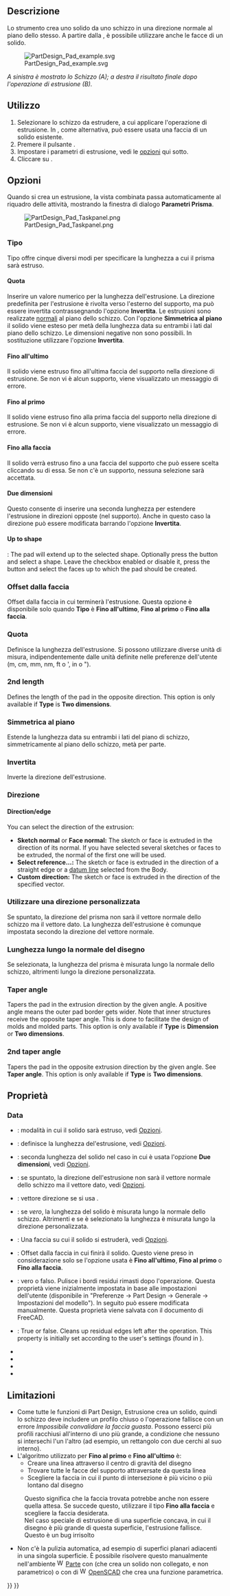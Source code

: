<languages/>

<div class="mw-translate-fuzzy">
{{Docnav/it
|[[PartDesign_Clone/it|Clone]]
|[[PartDesign_Revolution/it|Rivoluzione]]
|[[PartDesign_Workbench/it|PartDesign]]
|IconL=PartDesign_Clone.svg
|IconR=PartDesign_Revolution.svg
|IconC=Workbench_PartDesign.svg
}}
</div>

<div class="mw-translate-fuzzy">
{{GuiCommand/it
|Name=PartDesign Pad
|Name/it=PartDesign Estrusione
|MenuLocation=Part Design → Crea una funzione additiva → Estrusione
|Workbenches=[[PartDesign_Workbench/it|PartDesign]]
|SeeAlso=[[PartDesign_Pocket/it|PartDesign Tasca]]
}}
</div>

<span id="Description"></span>
==Descrizione==

<div class="mw-translate-fuzzy">
Lo strumento {{Button|[[Image:PartDesign_Pad.svg|16px]] [[PartDesign_Pad/it|PartDesign Estrusione]]}} crea uno solido da uno schizzo in una direzione normale al piano dello stesso.
A partire dalla {{VersionPlus/it|0.17}}, è possibile utilizzare anche le facce di un solido.
</div>

[[File:PartDesign Pad example.svg|none]]

''A sinistra è mostrato lo Schizzo (A); a destra il risultato finale dopo l'operazione di estrusione (B).''

<span id="Usage"></span>
==Utilizzo==

<div class="mw-translate-fuzzy">
# Selezionare lo schizzo da estrudere, a cui applicare l'operazione di estrusione. In  {{VersionPlus/it|0.17}} , come alternativa, può essere usata una faccia di un solido esistente.
# Premere il pulsante {{Button|[[Image:PartDesign_Pad.svg|16px]] '''Estrusione'''}}.
# Impostare i parametri di estrusione, vedi le [[#Opzioni|opzioni]] qui sotto. 
# Cliccare su {{KEY|OK}}.
</div>

<span id="Options"></span>
==Opzioni==

<div class="mw-translate-fuzzy">
Quando si crea un estrusione, la vista combinata passa automaticamente al riquadro delle attività, mostrando la finestra di dialogo '''Parametri Prisma'''.
</div>

[[Image:PartDesign_Pad_Taskpanel.png|frame|left]]

<span id="Type"></span>
===Tipo===

<div class="mw-translate-fuzzy">
Tipo offre cinque diversi modi per specificare la lunghezza a cui il prisma sarà estruso.
</div>

<span id="Dimension"></span>
====Quota====

<div class="mw-translate-fuzzy">
Inserire un valore numerico per la lunghezza dell'estrusione. La direzione predefinita per l'estrusione è rivolta verso l'esterno del supporto, ma può essere invertita contrassegnando l'opzione '''Invertita'''. Le estrusioni sono realizzate [http://en.wikipedia.org/wiki/Surface_normal normali] al piano dello schizzo. Con l'opzione '''Simmetrica al piano''' il solido viene esteso per metà della lunghezza data su entrambi i lati dal piano dello schizzo. Le dimensioni negative non sono possibili. In sostituzione utilizzare l'opzione '''Invertita'''.
</div>

<span id="To_last"></span>
====Fino all'ultimo====

<div class="mw-translate-fuzzy">
Il solido viene estruso fino all'ultima faccia del supporto nella direzione di estrusione. Se non vi è alcun supporto, viene visualizzato un messaggio di errore.
</div>

<span id="To_first"></span>
====Fino al primo====

<div class="mw-translate-fuzzy">
Il solido viene estruso fino alla prima faccia del supporto nella direzione di estrusione. Se non vi è alcun supporto, viene visualizzato un messaggio di errore.
</div>

<span id="Up_to_face"></span>
====Fino alla faccia====

<div class="mw-translate-fuzzy">
Il solido verrà estruso fino a una faccia del supporto che può essere scelta cliccando su di essa. Se non c'è un supporto, nessuna selezione sarà accettata.
</div>

<span id="Two_dimensions"></span>
====Due dimensioni====

<div class="mw-translate-fuzzy">
Questo consente di inserire una seconda lunghezza per estendere l'estrusione in direzioni opposte (nel supporto). Anche in questo caso la direzione può essere modificata barrando l'opzione '''Invertita'''.
</div>

====Up to shape====

{{Version|1.0}}: The pad will extend up to the selected shape. Optionally press the {{Button|Select shape}} button and select a shape. Leave the {{Button|Select all faces}} checkbox enabled or disable it, press the {{Button|Select faces}} button and select the faces up to which the pad should be created.

<span id="Offset_to_face"></span>
=== Offset dalla faccia ===

<div class="mw-translate-fuzzy">
Offset dalla faccia in cui terminerà l'estrusione. Questa opzione è disponibile solo quando '''Tipo''' è '''Fino all'ultimo''', '''Fino al primo''' o '''Fino alla faccia'''.
</div>

<span id="Length"></span>
===Quota===

<div class="mw-translate-fuzzy">
Definisce la lunghezza dell'estrusione. Si possono utilizzare diverse unità di misura, indipendentemente dalle unità definite nelle preferenze dell'utente (m, cm, mm, nm, ft o ', in o ").
</div>

=== 2nd length ===

Defines the length of the pad in the opposite direction. This option is only available if '''Type''' is '''Two dimensions'''.

<span id="Symmetric_to_plane"></span>
=== Simmetrica al piano ===

<div class="mw-translate-fuzzy">
Estende la lunghezza data su entrambi i lati del piano di schizzo, simmetricamente al piano dello schizzo, metà per parte.
</div>

<span id="Reversed"></span>
=== Invertita ===

Inverte la direzione dell'estrusione.

<span id="Direction"></span>
===Direzione===

==== Direction/edge ====

You can select the direction of the extrusion:

* '''Sketch normal''' or '''Face normal:''' The sketch or face is extruded in the direction of its normal. If you have selected several sketches or faces to be extruded, the normal of the first one will be used.
* '''Select reference...:''' The sketch or face is extruded in the direction of a straight edge or a [[PartDesign_Line|datum line]] selected from the Body.
* '''Custom direction:''' The sketch or face is extruded in the direction of the specified vector.

<span id="Show_direction"></span>
<div class="mw-translate-fuzzy">
=== Utilizzare una direzione personalizzata ===
</div> 

<div class="mw-translate-fuzzy">
{{Version|0.19}}
Se spuntato, la direzione del prisma non sarà il vettore normale dello schizzo ma il vettore dato. La lunghezza dell'estrusione è comunque impostata secondo la direzione del vettore normale.
</div>

<span id="Length_along_sketch_normal"></span>
<div class="mw-translate-fuzzy">
=== Lunghezza lungo la normale del disegno ===
</div>

<div class="mw-translate-fuzzy">
Se selezionata, la lunghezza del prisma è misurata lungo la normale dello schizzo, altrimenti lungo la direzione personalizzata. {{Version/it|0.20}}
</div>

=== Taper angle ===

Tapers the pad in the extrusion direction by the given angle. A positive angle means the outer pad border gets wider. Note that inner structures receive the opposite taper angle. This is done to facilitate the design of molds and molded parts. This option is only available if '''Type''' is '''Dimension''' or '''Two dimensions'''.

=== 2nd taper angle ===

Tapers the pad in the opposite extrusion direction by the given angle. See '''Taper angle'''. This option is only available if '''Type''' is '''Two dimensions'''.

<span id="Properties"></span>
== Proprietà ==

===Data===

{{TitleProperty|Pad}}

<div class="mw-translate-fuzzy">
* {{PropertyData/it|Tipo}}: modalità in cui il solido sarà estruso, vedi [[#Opzioni|Opzioni]].
* {{PropertyData/it|Lunghezza}}: definisce la lunghezza del'estrusione, vedi [[#Opzioni|Opzioni]].
* {{PropertyData/it|Seconda lunghezza}}: seconda lunghezza del solido nel caso in cui è usata l'opzione {{PropertyData/it|Tipo}} '''Due dimensioni''', vedi [[#Opzioni|Opzioni]].
* {{PropertyData/it|Usa direzione personalizzata}}: {{Version/it|0.19}} se spuntato, la direzione dell'estrusione non sarà il vettore normale dello schizzo ma il vettore dato, vedi [[#Opzioni|Opzioni]].
* {{PropertyData/it|Direzione}}: {{Version/it|0.19}} vettore direzione se si usa {{PropertyData/it|Usa direzione personalizzata}}.
* {{PropertyData/it|Lungo la normale dello schizzo}}: {{Version/it|0.20}} se ''vero'', la lunghezza del solido è misurata lungo la normale dello schizzo. Altrimenti e se è selezionato {{PropertyData/it|Usa direzione personalizzata}} la lunghezza è misurata lungo la direzione personalizzata.
* {{PropertyData/it|Fino alla faccia}}: Una faccia su cui il solido si estruderà, vedi [[#Opzioni|Opzioni]].
* {{PropertyData/it|Offset}}: Offset dalla faccia in cui finirà il solido. Questo viene preso in considerazione solo se l'opzione {{PropertyData/it|Tipo}} usata è '''Fino all'ultimo''', '''Fino al primo''' o '''Fino alla faccia'''. 
* {{PropertyData/it|Affina}}: {{VersionPlus/it|0.17}} vero o falso. Pulisce i bordi residui rimasti dopo l'operazione. Questa proprietà viene inizialmente impostata in base alle impostazioni dell'utente (disponibile in "Preferenze → Part Design → Generale → Impostazioni del modello"). In seguito può essere modificata manualmente. Questa proprietà viene salvata con il documento di FreeCAD.
</div>

{{TitleProperty|Part Design}}

* {{PropertyData|Refine|Bool}}: True or false. Cleans up residual edges left after the operation. This property is initially set according to the user's settings (found in {{MenuCommand|Preferences → Part Design → General → Model settings}}).

{{TitleProperty|Sketch Based}}

* {{PropertyData|Profile|LinkSub}}
* {{PropertyData|Midplane|Bool}}
* {{PropertyData|Reversed|Bool}}
* {{PropertyData|Allow Multi Face|Bool}}

<span id="Limitations"></span>
==Limitazioni==

<div class="mw-translate-fuzzy">
* Come tutte le funzioni di Part Design, Estrusione crea un solido, quindi lo schizzo deve includere un profilo chiuso o l'operazione fallisce con un errore ''Impossibile convalidare la faccia guasta''. Possono esserci più profili racchiusi all'interno di uno più grande, a condizione che nessuno si intersechi l'un l'altro (ad esempio, un rettangolo con due cerchi al suo interno).
* L'algoritmo utilizzato per '''Fino al primo''' e '''Fino all'ultimo''' è:
** Creare una linea attraverso il centro di gravità del disegno
** Trovare tutte le facce del supporto attraversate da questa linea
** Scegliere la faccia in cui il punto di intersezione è più vicino o più lontano dal disegno
: Questo significa che la faccia trovata potrebbe anche non essere quella attesa. Se succede questo, utilizzare il tipo '''Fino alla faccia''' e scegliere la faccia desiderata.
: Nel caso speciale di estrusione di una superficie concava, in cui il disegno è più grande di questa superficie, l'estrusione fallisce. Questo è un bug irrisolto
* {{VersionMinus/it|0.16}} Non c'è la pulizia automatica, ad esempio di superfici planari adiacenti in una singola superficie. È possibile risolvere questo manualmente nell'ambiente [[Image:Workbench_Part.svg|16px]] [[Part Workbench/it|Parte]] con {{Button|[[Image:Part_RefineShape.svg|16px]] [[Part RefineShape/it|Affina una forma]]}} (che crea un solido non collegato, e non parametrico) o con {{Button|[[Image:OpenSCAD RefineShapeFeature.svg|16px]] [[OpenSCAD RefineShapeFeature/it|Affina forma]]}} di [[Image:Workbench_OpenSCAD.svg|16px]] [[OpenSCAD Workbench/it|OpenSCAD]] che crea una funzione parametrica.
</div>


<div class="mw-translate-fuzzy">
{{Docnav/it
|[[PartDesign_Clone/it|Crea un clone]]
|[[PartDesign_Revolution/it|Rivoluzione]]
|[[PartDesign_Workbench/it|PartDesign]]
|IconL=PartDesign_Clone.svg
|IconR=PartDesign_Revolution.svg
|IconC=Workbench_PartDesign.svg
}}
</div>

{{PartDesign Tools navi{{#translation:}}}}
{{Userdocnavi{{#translation:}}}}